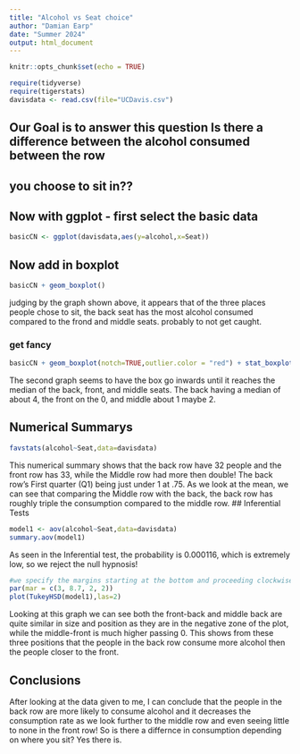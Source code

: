 ```yaml
---
title: "Alcohol vs Seat choice"
author: "Damian Earp"
date: "Summer 2024"
output: html_document
---
```


```r
knitr::opts_chunk$set(echo = TRUE)
```

```r
require(tidyverse)
require(tigerstats)
davisdata <- read.csv(file="UCDavis.csv")
```
## Our Goal is to answer this question Is there a difference between the alcohol consumed between the row
## you choose to sit in??

## Now with ggplot - first select the basic data

```r
basicCN <- ggplot(davisdata,aes(y=alcohol,x=Seat))
```
## Now add in boxplot

```r
basicCN + geom_boxplot()
```
  
  judging by the graph shown above, it appears that of the three places people chose to sit, the back seat has the most alcohol consumed compared to the frond and middle seats. probably to not get caught.
  
  
### get fancy  

```r
basicCN + geom_boxplot(notch=TRUE,outlier.color = "red") + stat_boxplot(geom ='errorbar') + labs(title="Fancy notch boxplot \n with 2 lines")
```

The second graph seems to have the box go inwards until it reaches the median of the back, front, and middle seats. The back having a median of about 4, the front on the 0, and middle about 1 maybe 2.

## Numerical Summarys 
```r
favstats(alcohol~Seat,data=davisdata)
```
This numerical summary shows that the back row have 32 people and the front row has 33, while the Middle row had more then double! The back row's First quarter (Q1) being just under 1 at .75. As we look at the mean, we can see that comparing the Middle row with the back, the back row has roughly triple the consumption compared to the middle row.
## Inferential Tests
```r
model1 <- aov(alcohol~Seat,data=davisdata)
summary.aov(model1)
```

As seen in the Inferential test, the probability is 0.000116, which is extremely low, so we reject the null hypnosis! 

```r
#we specify the margins starting at the bottom and proceeding clockwise - thus 8.7 is the left side margin to hold the names of the factors
par(mar = c(3, 8.7, 2, 2))
plot(TukeyHSD(model1),las=2)
```

Looking at this graph we can see both the front-back and middle back are quite similar in size and position as they are in the negative zone of the plot, while the middle-front is much higher passing 0. This shows from these three positions that the people in the back row consume more alcohol then the people closer to the front.

## Conclusions

After looking at the data given to me, I can conclude that the people in the back row are more likely to consume alcohol and it decreases the consumption rate as we look further to the middle row and even seeing little to none in the front row! So is there a differnce in consumption depending on where you sit? Yes there is.

